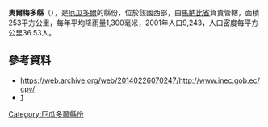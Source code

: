 {{Coord|1|24|S|80|12|W|display=title}}

'''奧爾梅多縣'''（{{lang-es|Cantón Olmedo}}），是[[厄瓜多爾|厄瓜多爾]]的縣份，位於該國西部，由[[馬納比省|馬納比省]]負責管轄，面積253平方公里，每年平均降雨量1,300毫米，2001年人口9,243，人口密度每平方公里36.53人。

==參考資料==
*https://web.archive.org/web/20140226070247/http://www.inec.gob.ec/cpv/
*[http://www.ecuadorencifras.gob.ec/resultados/] {{Wayback|url=http://www.ecuadorencifras.gob.ec/resultados/ |date=20170724030253 }}

{{厄瓜多爾縣份}}

[[Category:厄瓜多爾縣份|Category:厄瓜多爾縣份]]


{{Ecuador-geo-stub}}